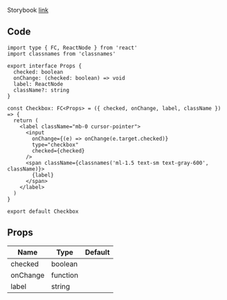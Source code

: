 
Storybook [link](https://components.kidow.me/?path=/story/inputs--checkbox)

## Code

```tsx title="components/Checkbox/index.tsx"
import type { FC, ReactNode } from 'react'
import classnames from 'classnames'

export interface Props {
  checked: boolean
  onChange: (checked: boolean) => void
  label: ReactNode
  className?: string
}

const Checkbox: FC<Props> = ({ checked, onChange, label, className }) => {
  return (
    <label className="mb-0 cursor-pointer">
      <input
        onChange={(e) => onChange(e.target.checked)}
        type="checkbox"
        checked={checked}
      />
      <span className={classnames('ml-1.5 text-sm text-gray-600', className)}>
        {label}
      </span>
    </label>
  )
}

export default Checkbox
```

## Props

| Name                | Type     | Default |
| ------------------- | -------- | ------- |
| checked<Required/>  | boolean  |         |
| onChange<Required/> | function |         |
| label<Required/>    | string   |         |
